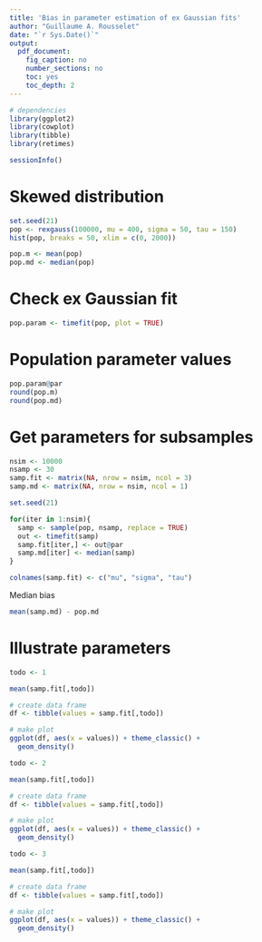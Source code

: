 ```yaml
---
title: 'Bias in parameter estimation of ex Gaussian fits'
author: "Guillaume A. Rousselet"
date: "`r Sys.Date()`"
output:
  pdf_document:
    fig_caption: no
    number_sections: no
    toc: yes
    toc_depth: 2
---
```


```r
# dependencies
library(ggplot2)
library(cowplot)
library(tibble)
library(retimes)
```

```r
sessionInfo()
```

# Skewed distribution

```r
set.seed(21)
pop <- rexgauss(100000, mu = 400, sigma = 50, tau = 150)
hist(pop, breaks = 50, xlim = c(0, 2000))

pop.m <- mean(pop)
pop.md <- median(pop)
```

# Check ex Gaussian fit

```r
pop.param <- timefit(pop, plot = TRUE)
```

# Population parameter values
```r
pop.param@par
round(pop.m)
round(pop.md)
```

# Get parameters for subsamples

```r
nsim <- 10000
nsamp <- 30
samp.fit <- matrix(NA, nrow = nsim, ncol = 3)
samp.md <- matrix(NA, nrow = nsim, ncol = 1)

set.seed(21)

for(iter in 1:nsim){
  samp <- sample(pop, nsamp, replace = TRUE)
  out <- timefit(samp)
  samp.fit[iter,] <- out@par
  samp.md[iter] <- median(samp)
}

colnames(samp.fit) <- c("mu", "sigma", "tau")
```

Median bias
```r
mean(samp.md) - pop.md
```

# Illustrate parameters

```r
todo <- 1

mean(samp.fit[,todo])

# create data frame
df <- tibble(values = samp.fit[,todo])

# make plot
ggplot(df, aes(x = values)) + theme_classic() +
  geom_density() 
```

```r
todo <- 2

mean(samp.fit[,todo])

# create data frame
df <- tibble(values = samp.fit[,todo])

# make plot
ggplot(df, aes(x = values)) + theme_classic() +
  geom_density() 
```

```r
todo <- 3

mean(samp.fit[,todo])

# create data frame
df <- tibble(values = samp.fit[,todo])

# make plot
ggplot(df, aes(x = values)) + theme_classic() +
  geom_density() 
```


